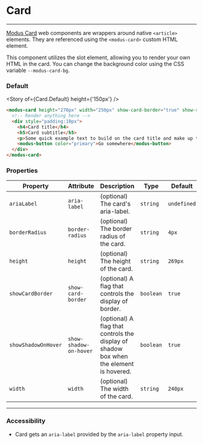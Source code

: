 
# Card

---

[Modus Card](https://modus.trimble.com/components/web/cards/) web components are wrappers around native `<article>` elements. They are referenced using the `<modus-card>` custom HTML element.

This component utilizes the slot element, allowing you to render your own HTML in the card. You can change the background color using the CSS variable `--modus-card-bg`.

### Default

<Story of={Card.Default} height={'150px'} />

```html
<modus-card height="270px" width="250px" show-card-border="true" show-shadow-on-hover="true">
  <!-- Render anything here -->
  <div style="padding:10px">
    <h4>Card title</h4>
    <h5>Card subtitle</h5>
    <p>Some quick example text to build on the card title and make up the bulk of the card's content.</p>
    <modus-button color="primary">Go somewhere</modus-button>
  </div>
</modus-card>
```

### Properties

| Property            | Attribute              | Description                                                                            | Type      | Default     |
| ------------------- | ---------------------- | -------------------------------------------------------------------------------------- | --------- | ----------- |
| `ariaLabel`         | `aria-label`           | (optional) The card's aria-label.                                                      | `string`  | `undefined` |
| `borderRadius`      | `border-radius`        | (optional) The border radius of the card.                                              | `string`  | `4px`       |
| `height`            | `height`               | (optional) The height of the card.                                                     | `string`  | `269px`     |
| `showCardBorder`    | `show-card-border`     | (optional) A flag that controls the display of border.                                 | `boolean` | `true`      |
| `showShadowOnHover` | `show-shadow-on-hover` | (optional) A flag that controls the display of shadow box when the element is hovered. | `boolean` | `true`      |
| `width`             | `width`                | (optional) The width of the card.                                                      | `string`  | `240px`     |

---

### Accessibility

- Card gets an `aria-label` provided by the `aria-label` property input.
